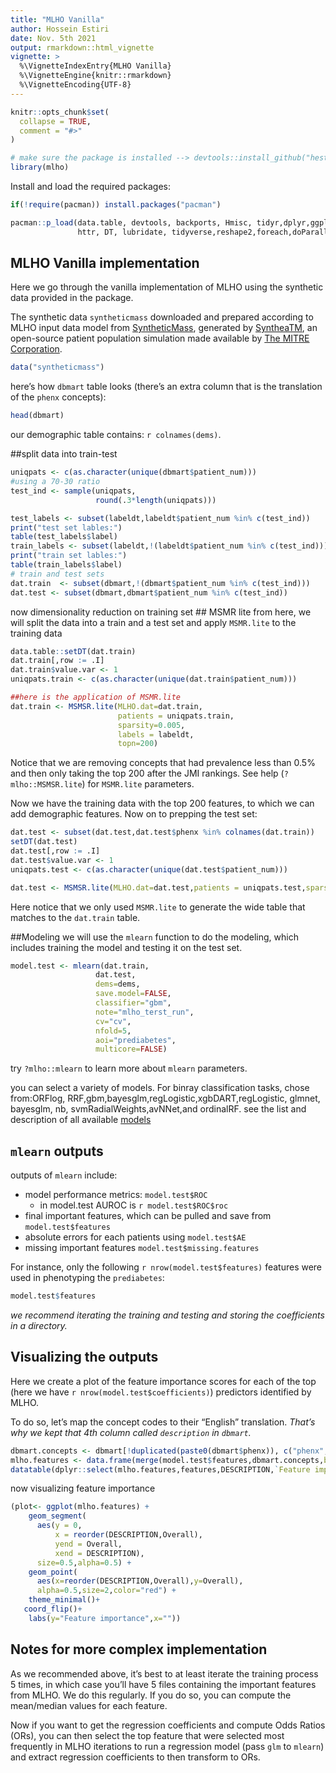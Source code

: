 ```yaml
---
title: "MLHO Vanilla"
author: Hossein Estiri
date: Nov. 5th 2021
output: rmarkdown::html_vignette
vignette: >
  %\VignetteIndexEntry{MLHO Vanilla}
  %\VignetteEngine{knitr::rmarkdown}
  %\VignetteEncoding{UTF-8}
---
```


```r
knitr::opts_chunk$set(
  collapse = TRUE,
  comment = "#>"
)
```

```r
# make sure the package is installed --> devtools::install_github("hestiri/mlho")
library(mlho)
```

Install and load the required packages:
```r
if(!require(pacman)) install.packages("pacman")

pacman::p_load(data.table, devtools, backports, Hmisc, tidyr,dplyr,ggplot2,plyr,scales,readr,
               httr, DT, lubridate, tidyverse,reshape2,foreach,doParallel,caret,gbm,lubridate,praznik)
```

## MLHO Vanilla implementation

Here we go through the vanilla implementation of MLHO using the synthetic data provided in the package.

The synthetic data `syntheticmass` downloaded and prepared according to MLHO input data model from [SyntheticMass](https://synthea.mitre.org/downloads), generated by [SyntheaTM](https://synthetichealth.github.io/synthea/), an open-source patient population simulation made available by [The MITRE Corporation](https://health.mitre.org/).

```r
data("syntheticmass")
```
here's how `dbmart` table looks (there's an extra column that is the translation of the `phenx` concepts):
```r
head(dbmart)
```
our demographic table contains: `r colnames(dems)`.



##split data into train-test
```r
uniqpats <- c(as.character(unique(dbmart$patient_num)))
#using a 70-30 ratio
test_ind <- sample(uniqpats,
                   round(.3*length(uniqpats)))

test_labels <- subset(labeldt,labeldt$patient_num %in% c(test_ind))
print("test set lables:")
table(test_labels$label)
train_labels <- subset(labeldt,!(labeldt$patient_num %in% c(test_ind)))
print("train set lables:")
table(train_labels$label)
# train and test sets 
dat.train  <- subset(dbmart,!(dbmart$patient_num %in% c(test_ind)))
dat.test <- subset(dbmart,dbmart$patient_num %in% c(test_ind))
```

now dimensionality reduction on training set
## MSMR lite
from here, we will split the data into a train and a test set and apply `MSMR.lite` to the training data
```r
data.table::setDT(dat.train)
dat.train[,row := .I]
dat.train$value.var <- 1
uniqpats.train <- c(as.character(unique(dat.train$patient_num)))

##here is the application of MSMR.lite
dat.train <- MSMSR.lite(MLHO.dat=dat.train,
                        patients = uniqpats.train,
                        sparsity=0.005, 
                        labels = labeldt,
                        topn=200)
```
Notice that we are removing concepts that had prevalence less than 0.5% and then only taking the top 200 after the JMI rankings. See help (`?mlho::MSMSR.lite`) for `MSMR.lite` parameters. 

Now we have the training data with the top 200 features, to which we can add demographic features. Now on to prepping the test set:
```r
dat.test <- subset(dat.test,dat.test$phenx %in% colnames(dat.train))
setDT(dat.test)
dat.test[,row := .I]
dat.test$value.var <- 1
uniqpats.test <- c(as.character(unique(dat.test$patient_num)))

dat.test <- MSMSR.lite(MLHO.dat=dat.test,patients = uniqpats.test,sparsity=NA,jmi = FALSE,labels = labeldt)
```
Here notice that we only used `MSMR.lite` to generate the wide table that matches to the `dat.train` table.


##Modeling
we will use the `mlearn` function to do the modeling, which includes training the model and testing it on the test set.
```r
model.test <- mlearn(dat.train,
                   dat.test,
                   dems=dems,
                   save.model=FALSE,
                   classifier="gbm",
                   note="mlho_terst_run",
                   cv="cv",
                   nfold=5,
                   aoi="prediabetes",
                   multicore=FALSE)

```
try `?mlho::mlearn` to learn more about `mlearn` parameters. 


you can select a variety of models. For binray classification tasks, chose from:ORFlog, RRF,gbm,bayesglm,regLogistic,xgbDART,regLogistic, glmnet, bayesglm, nb, svmRadialWeights,avNNet,and ordinalRF. see the list and description of all available [models](https://rdrr.io/cran/caret/man/models.html)


## `mlearn` outputs
outputs of `mlearn` include:
  
* model performance metrics: `model.test$ROC`
  + in model.test AUROC is `r model.test$ROC$roc`
* final important features, which can be pulled and save from `model.test$features`
* absolute errors for each patients using `model.test$AE`
* missing important features `model.test$missing.features`


For instance, only the following `r nrow(model.test$features)` features were used in phenotyping the `prediabetes`:

```r
model.test$features
```


*we recommend iterating the training and testing and storing the coefficients in a directory.*


## Visualizing the outputs
Here we create a plot of the feature importance scores for each of the top (here we have `r nrow(model.test$coefficients)`) predictors identified by MLHO.

To do so, let's map the concept codes to their "English" translation. *That's why we kept that 4th column called `description` in `dbmart`.*
```r
dbmart.concepts <- dbmart[!duplicated(paste0(dbmart$phenx)), c("phenx","DESCRIPTION")]
mlho.features <- data.frame(merge(model.test$features,dbmart.concepts,by.x="features",by.y = "phenx"))
datatable(dplyr::select(mlho.features,features,DESCRIPTION,`Feature importance`=Overall), options = list(pageLength = 5), filter = 'bottom')
```

now visualizing feature importance
```r
(plot<- ggplot(mlho.features) +
    geom_segment(
      aes(y = 0,
          x = reorder(DESCRIPTION,Overall),
          yend = Overall,
          xend = DESCRIPTION),
      size=0.5,alpha=0.5) +
    geom_point(
      aes(x=reorder(DESCRIPTION,Overall),y=Overall),
      alpha=0.5,size=2,color="red") +
    theme_minimal()+
   coord_flip()+
    labs(y="Feature importance",x=""))
```




## Notes for more complex implementation
As we recommended above, it's best to at least iterate the training process 5 times, in which case you'll have 5 files containing the important features from MLHO. We do this regularly. If you do so, you can compute the mean/median values for each feature.


Now if you want to get the regression coefficients and compute Odds Ratios (ORs), you can then select the top feature that were selected most frequently in MLHO iterations to run a regression model (pass `glm` to `mlearn`) and extract regression coefficients to then transform to ORs. 






